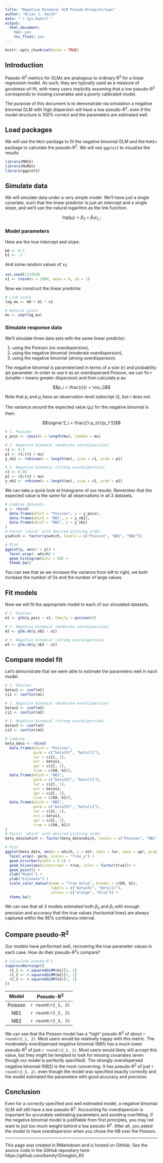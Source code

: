 ```yaml
---
title: "Negative Binomial GLM Pseudo-R<sup>2</sup>"
author: "Brian J. Smith"
date: "`r Sys.Date()`"
output: 
  html_document:
    toc: yes
    toc_float: yes
---
```


```r
knitr::opts_chunk$set(echo = TRUE)
```

## Introduction

Pseudo-R^2^ metrics for GLMs are analogous to ordinary R^2^ for a linear regression model. As such, they are typically used as a measure of goodness-of-fit, with many users implicitly assuming that a low pseudo-R^2^ corresponds to missing covariates and a poorly calibrated model.

The purpose of this document is to demonstrate via simulation a negative binomial GLM with high dispersion will have a low pseudo-R^2^, even if the model structure is 100% correct and the parameters are estimated well.

## Load packages

We will use the `MASS` package to fit the negative binomial GLM and the `MuMIn` package to calculate the pseudo-R^2^. We will use `ggplot2` to visualize the results

```r
library(MASS)
library(MuMIn)
library(ggplot2)
```

## Simulate data

We will simulate data under a very simple model. We'll have just a single covariate, such that the linear predictor is just an intercept and a single slope, and we'll use the natural logarithm as the link function.

$$log(\mu_i) = \beta_0 + \beta_1 x_{1, i}$$

### Model parameters

Here are the true intercept and slope:

```r
b0 <- 0.5
b1 <- -1
```

And some random values of $x_1$:

```r
set.seed(123456)
x1 <- rnorm(n = 1000, mean = 0, sd = 1)
```

Now we construct the linear predictor.

```r
# Link scale
log_mu <- b0 + b1 * x1

# Natural scale
mu <- exp(log_mu)
```

### Simulate response data

We'll simulate three data sets with the same linear predictor:

1. using the Poisson (no overdispersion),
2. using the negative binomial (moderate overdispersion),
3. using the negative binomial (strong overdispersion).

The negative binomial is parameterized in terms of a size ($r$) and probability ($p$) parameter. In order to use it as an overdispersed Poisson, we can fix $r$ (smaller $r$ means greater dispersion) and then calculate $p$ as:

$$p_i = \frac{r}{r + \mu_i}$$

Note that $p_i$ and $\mu_i$ have an observation-level subscript ($i$), but $r$ does not.

The variance around the expected value ($\mu_i$) for the negative binomial is then:

$$\sigma^2_i = \frac{(1-p_i)r}{p_i^2}$$

```r
# 1. Poisson
y_pois <- rpois(n = length(mu), lambda = mu)

# 2. Negative binomial (moderate overdispersion)
r1 <- 0.5
p1 <- r1/(r1 + mu)
y_nb1 <- rnbinom(n = length(mu), size = r1, prob = p1)

# 3. Negative binomial (strong overdispersion)
r2 <- 0.05
p2 <- r2/(r2 + mu)
y_nb2 <- rnbinom(n = length(mu), size = r2, prob = p2)
```

We can take a quick look at histograms of our results. Remember that the expected value is the same for all observations in all 3 datasets.

```r
# Combine datasets
y <- rbind(
  data.frame(which = "Poisson", y = y_pois),
  data.frame(which = "NB1", y = y_nb1),
  data.frame(which = "NB2", y = y_nb2)
)
# Factor 'which' with desired plotting order
y$which <- factor(y$which, levels = c("Poisson", "NB1", "NB2"))

# Plot
ggplot(y, aes(x = y)) +
  facet_wrap(~ which) +
  geom_histogram(bins = 50) +
  theme_bw()
```

You can see that as we increase the variance from left to right, we both increase the number of 0s and the number of large values.

## Fit models

Now we will fit the appropriate model to each of our simulated datasets.

```r
# 1. Poisson
m1 <- glm(y_pois ~ x1, family = poisson())

# 2. Negative binomial (moderate overdispersion)
m2 <- glm.nb(y_nb1 ~ x1)

# 3. Negative binomial (strong overdispersion)
m3 <- glm.nb(y_nb2 ~ x1)
```

## Compare model fit

Let's demonstrate that we were able to estimate the parameters well in each model.

```r
# 1. Poisson
betas1 <- coef(m1)
ci1 <- confint(m1)

# 2. Negative binomial (moderate overdispersion)
betas2 <- coef(m2)
ci2 <- confint(m2)

# 3. Negative binomial (strong overdispersion)
betas3 <- coef(m3)
ci3 <- confint(m3)

# Combine
beta_data <- rbind(
  data.frame(which = "Poisson",
             parm = c("beta[0]", "beta[1]"),
             lwr = ci1[, 1],
             est = betas1,
             upr = ci1[, 2],
             true = c(b0, b1)),
  data.frame(which = "NB1",
             parm = c("beta[0]", "beta[1]"),
             lwr = ci2[, 1],
             est = betas2,
             upr = ci2[, 2],
             true = c(b0, b1)),
  data.frame(which = "NB2",
             parm = c("beta[0]", "beta[1]"),
             lwr = ci3[, 1],
             est = betas3,
             upr = ci3[, 2],
             true = c(b0, b1))
)
# Factor 'which' with desired plotting order
beta_data$which <- factor(beta_data$which, levels = c("Poisson", "NB1", "NB2"))

# Plot
ggplot(beta_data, aes(x = which, y = est, ymin = lwr, ymax = upr, grup = which)) +
  facet_wrap(~ parm, scales = "free_y") +
  geom_errorbar(width = 0.1) +
  geom_hline(aes(yintercept = true, color = factor(true))) +
  geom_point() +
  xlab("Model") +
  ylab("Estimate") +
  scale_color_manual(name = "True Value", breaks = c(b0, b1), 
                     labels = c("beta[0]", "beta[1]"),
                     values = c("orange", "blue")) +
  theme_bw()
```

We can see that all 3 models estimated both $\beta_0$ and $\beta_1$ with enough precision and accuracy that the true values (horizontal lines) are always captured within the 95% confidence interval.

## Compare pseudo-R^2^

Our models have performed well, recovering the true parameter values in each case. How do their pseudo-R^2^s compare?

```r
# Calculate pseudo-R^2
suppressWarnings({
  r2_1 <- r.squaredGLMM(m1)[1, 1]
  r2_2 <- r.squaredGLMM(m2)[1, 1]
  r2_3 <- r.squaredGLMM(m3)[1, 1]
})

```

| Model   | Pseudo-R^2^        |
|:-------:|:------------------:|
| Poisson | `r round(r2_1, 3)` |
| NB1     | `r round(r2_2, 3)` |
| NB2     | `r round(r2_3, 3)` |

We can see that the Poisson model has a "high" pseudo-R^2^ of about `r round(r2_1, 2)`. Most users would be relatively happy with this metric. The moderately overdispersed negative binomial (NB1) has a much lower pseudo-R^2^ of just `r round(r2_2, 2)`. Most users would likely still accept this value, but they might be tempted to look for missing covariates (even though our model is perfectly specified). The strongly overdispersed negative binomial (NB2) is the most concerning. It has pseudo-R^2^ of just `r round(r2_3, 2)`, even though the model was specified exactly correctly and the model estimated the parameters with good accuracy and precision.

## Conclusion

Even for a correctly specified and well estimated model, a negative binomial GLM will still have a low pseudo-R^2^. Accounting for overdispersion is important for accurately estimating parameters and avoiding overfitting. If the negative binomial model is justifiable from first principles, you may not want to put too much weight behind a low pseudo-R^2^. After all, you asked the model to have overdispersion when you chose the NB over the Poisson.

---

This page was created in RMarkdown and is hosted on GitHub. See the source code in the GitHub repository here:
https://github.com/bsmity13/negbin_R2